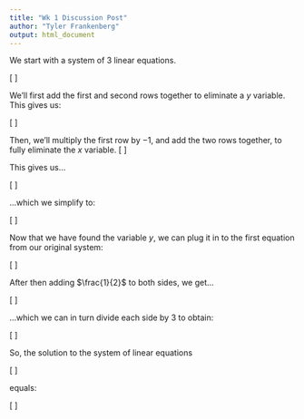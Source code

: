 ```yaml
---
title: "Wk 1 Discussion Post"
author: "Tyler Frankenberg"
output: html_document
---
```


We start with a system of 3 linear equations.

\[
\begin{align}
3x +y & = 1 \\
x -y & = 2 \\
4x + 2y & = 2 \\
\end{align}
\]

We'll first add the first and second rows together to eliminate a $y$ variable.  This gives us:

\[
\begin{align}
4x & = 3 \\
4x + 2y & = 2 \\
\end{align}
\]

Then, we'll multiply the first row by $-1$, and add the two rows together, to fully eliminate the $x$ variable.
\[
\begin{align}
-4x & = -3 \\
4x + 2y & = 2 \\
\end{align}
\]

This gives us...

\[
\begin{align}
2y & = -1 \\
\end{align}
\]


...which we simplify to:

\[
\begin{align}
y & =   - \frac {1}{2}  \\
\end{align}
\]


Now that we have found the variable $y$, we can plug it in to the first equation from our original system:

\[
\begin{align}
3x + \left ( - \frac {1}{2} \right ) & = 1 \\
\end{align}
\]

After then adding $\frac{1}{2}$ to both sides, we get...

\[
\begin{align}
3x & =  \frac {3}{2} 
\end{align}
\]

...which we can in turn divide each side by $3$ to obtain:

\[
\begin{align}
x & =  2
\end{align}
\]


So, the solution to the system of linear equations

\[
\begin{align}
3x +y & = 1 \\
x -y & = 2 \\
4x + 2y & = 2 \\
\end{align}
\]

equals:

\[
\begin{align}
x & =  2 \\
y & = - \frac {1}{2}
\end{align}
\]